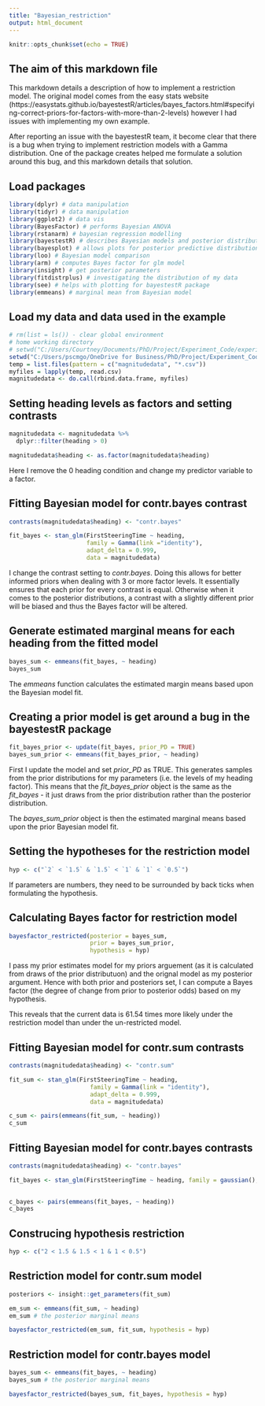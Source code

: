 ```yaml
---
title: "Bayesian_restriction"
output: html_document
---
```


```r
knitr::opts_chunk$set(echo = TRUE)
```

## The aim of this markdown file

This markdown details a description of how to implement a restriction model. The original model comes from the easy stats website (https://easystats.github.io/bayestestR/articles/bayes_factors.html#specifying-correct-priors-for-factors-with-more-than-2-levels) however I had issues with implementing my own example.

After reporting an issue with the bayestestR team, it become clear that there is a bug when trying to implement restriction models with a Gamma distribution. One of the package creates helped me formulate a solution around this bug, and this markdown details that solution.

## Load packages 

```r
library(dplyr) # data manipulation
library(tidyr) # data manipulation
library(ggplot2) # data vis
library(BayesFactor) # performs Bayesian ANOVA
library(rstanarm) # bayesian regression modelling
library(bayestestR) # describes Bayesian models and posterior distributions
library(bayesplot) # allows plots for posterior predictive distributions
library(loo) # Bayesian model comparison
library(arm) # computes Bayes factor for glm model
library(insight) # get posterior parameters 
library(fitdistrplus) # investigating the distribution of my data
library(see) # helps with plotting for bayestestR package
library(emmeans) # marginal mean from Bayesian model
```

## Load my data and data used in the example

```r
# rm(list = ls()) - clear global environment
# home working directory
# setwd("C:/Users/Courtney/Documents/PhD/Project/Experiment_Code/experiment_1")
setwd("C:/Users/pscmgo/OneDrive for Business/PhD/Project/Experiment_Code/experiment_1")
temp = list.files(pattern = c("magnitudedata", "*.csv"))
myfiles = lapply(temp, read.csv)
magnitudedata <- do.call(rbind.data.frame, myfiles)
```

## Setting heading levels as factors and setting contrasts

```r
magnitudedata <- magnitudedata %>%
  dplyr::filter(heading > 0)

magnitudedata$heading <- as.factor(magnitudedata$heading)

```

Here I remove the 0 heading condition and change my predictor variable to a factor. 

## Fitting Bayesian model for contr.bayes contrast

```r
contrasts(magnitudedata$heading) <- "contr.bayes"

fit_bayes <- stan_glm(FirstSteeringTime ~ heading,
                      family = Gamma(link ="identity"),
                      adapt_delta = 0.999,
                      data = magnitudedata)
```

I change the contrast setting to *contr.bayes*. Doing this allows for better informed priors when dealing with 3 or more factor levels. It essentially ensures that each prior for every contrast is equal. Otherwise when it comes to the posterior distributions, a contrast with a slightly different prior will be biased and thus the Bayes factor will be altered. 

## Generate estimated marginal means for each heading from the fitted model

```r
bayes_sum <- emmeans(fit_bayes, ~ heading)
bayes_sum
```
The *emmeans* function calculates the estimated margin means based upon the Bayesian model fit.

## Creating a prior model is get around a bug in the bayestestR package

```r
fit_bayes_prior <- update(fit_bayes, prior_PD = TRUE)
bayes_sum_prior <- emmeans(fit_bayes_prior, ~ heading)
```

First I update the model and set *prior_PD* as TRUE. This generates samples from the prior distributions for my parameters (i.e. the levels of my heading factor). This means that the *fit_bayes_prior* object is the same as the *fit_bayes* - it just draws from the prior distribution rather than the posterior distribution.

The *bayes_sum_prior* object is then the estimated marginal means based upon the prior Bayesian model fit. 

## Setting the hypotheses for the restriction model

```r
hyp <- c("`2` < `1.5` & `1.5` < `1` & `1` < `0.5`")
```

If parameters are numbers, they need to be surrounded by back ticks when formulating the hypothesis. 

## Calculating Bayes factor for restriction model

```r
bayesfactor_restricted(posterior = bayes_sum,
                       prior = bayes_sum_prior,
                       hypothesis = hyp)
```

I pass my prior estimates model for my priors arguement (as it is calculated from draws of the prior distributuon) and the orignal model as my posterior argument. Hence with both prior and posteriors set, I can compute a Bayes factor (the degree of change from prior to posterior odds) based on my hypothesis.

This reveals that the current data is 61.54 times more likely under the restriction model than under the un-restricted model. 

## Fitting Bayesian model for contr.sum contrasts

```r
contrasts(magnitudedata$heading) <- "contr.sum"

fit_sum <- stan_glm(FirstSteeringTime ~ heading,
                       family = Gamma(link = "identity"),
                       adapt_delta = 0.999,
                       data = magnitudedata)

c_sum <- pairs(emmeans(fit_sum, ~ heading))
c_sum
```

## Fitting Bayesian model for contr.bayes contrasts

```r
contrasts(magnitudedata$heading) <- "contr.bayes"

fit_bayes <- stan_glm(FirstSteeringTime ~ heading, family = gaussian(), prior = cauchy(0.5, 0.1), adapt_delta = 0.999, data = magnitudedata)
               

c_bayes <- pairs(emmeans(fit_bayes, ~ heading))
c_bayes
```

## Construcing hypothesis restriction

```r
hyp <- c("2 < 1.5 & 1.5 < 1 & 1 < 0.5")
```


## Restriction model for contr.sum model

```r

posteriors <- insight::get_parameters(fit_sum)

em_sum <- emmeans(fit_sum, ~ heading)
em_sum # the posterior marginal means

bayesfactor_restricted(em_sum, fit_sum, hypothesis = hyp)
```

## Restriction model for contr.bayes model

```r
bayes_sum <- emmeans(fit_bayes, ~ heading)
bayes_sum # the posterior marginal means

bayesfactor_restricted(bayes_sum, fit_bayes, hypothesis = hyp)
```

